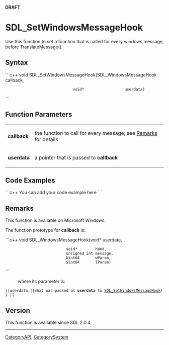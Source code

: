 <span color="red">'''DRAFT'''</span>

<!-- #*^*^*^*^*See http://wiki.libsdl.org/moin.cgi/SGFunctions for details on editing this page*^*^*^*^* -->


= SDL_SetWindowsMessageHook =
Use this function to set a function that is called for every windows message, before TranslateMessage().




== Syntax ==
```c++
void SDL_SetWindowsMessageHook(SDL_WindowsMessageHook callback,
                               void*                  userdata)
```


== Function Parameters ==
{|
|'''callback'''
|the function to call for every message; see [[#Remarks|Remarks]] for details
|-
|'''userdata'''
|a pointer that is passed to '''callback'''
|}


== Code Examples ==
```c++
You can add your code example here
```

<!-- #Leave this section as-is unless you have a code example to put in.  In that case, replace You can add your code example here with your code example following the Style Guide instructions.  Leave the rest of the markup alone and delete this comment. -->


== Remarks ==
This function is available on Microsoft Windows.

The function prototype for '''callback''' is:

```c++
void SDL_WindowsMessageHook(void*        userdata,
                            void*        hWnd,
                            unsigned int message,
                            Uint64       wParam,
                            Sint64       lParam)
```
: where its parameter is:
 ||<code>userdata</code> ||what was passed as '''userdata''' to [[SDL_SetWindowsMessageHook]]() ||


== Version ==
This function is available since SDL 2.0.4.

----
[[CategoryAPI]], [[CategorySystem]]
<!-- #See the Style Guide for instructions on editing the footer. -->
